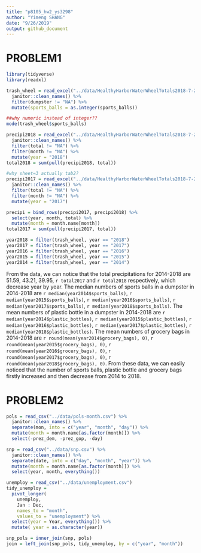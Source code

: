 ```yaml
---
title: "p8105_hw2_ys3298"
author: "Yimeng SHANG"
date: "9/26/2019"
output: github_document
---
```

# PROBLEM1
```r
library(tidyverse)
library(readxl)

trash_wheel = read_excel("../data/HealthyHarborWaterWheelTotals2018-7-28.xlsx", sheet = 1) %>%
  janitor::clean_names() %>%
  filter(dumpster != "NA") %>%
  mutate(sports_balls = as.integer(sports_balls))

##why numeric instead of integer??
mode(trash_wheel$sports_balls) 

```

```r

precipi2018 = read_excel("../data/HealthyHarborWaterWheelTotals2018-7-28.xlsx", sheet = 3, skip = 1) %>% 
  janitor::clean_names() %>%
  filter(total != "NA") %>%
  filter(month != "NA") %>%
  mutate(year = "2018")
total2018 = sum(pull(precipi2018, total))

#why sheet=3 actually tab2?
precipi2017 = read_excel("../data/HealthyHarborWaterWheelTotals2018-7-28.xlsx", sheet = 4, skip = 1) %>% 
  janitor::clean_names() %>%
  filter(total != "NA") %>%
  filter(month != "NA") %>%
  mutate(year = "2017")

precipi = bind_rows(precipi2017, precipi2018) %>%
  select(year, month, total) %>%
  mutate(month = month.name[month])
total2017 = sum(pull(precipi2017, total))
```

```r
year2018 = filter(trash_wheel, year == "2018")
year2017 = filter(trash_wheel, year == "2017")
year2016 = filter(trash_wheel, year == "2016")
year2015 = filter(trash_wheel, year == "2015")
year2014 = filter(trash_wheel, year == "2014")
```

From the data, we can notice that the total precipitations for 2014-2018 are 51.59, 43.21, 39.95, `r total2017` and `r total2018` respectively, which decrease year by year. The median numbers of sports balls in a dumpster in 2014-2018 are `r median(year2014$sports_balls)`, `r median(year2015$sports_balls)`, `r median(year2016$sports_balls)`, `r median(year2017$sports_balls)`, `r median(year2018$sports_balls)`. The mean numbers of plastic bottle in a dumpster in 2014-2018 are `r median(year2014$plastic_bottles)`, `r median(year2015$plastic_bottles)`, `r median(year2016$plastic_bottles)`, `r median(year2017$plastic_bottles)`, `r median(year2018$plastic_bottles)`. The mean numbers of grocery bags in 2014-2018 are `r round(mean(year2014$grocery_bags), 0)`, `r round(mean(year2015$grocery_bags), 0)`, `r round(mean(year2016$grocery_bags), 0)`, `r round(mean(year2017$grocery_bags), 0)`, `r round(mean(year2018$grocery_bags), 0)`. From these data, we can easily noticed that the number of sports balls, plastic bottle and grocery bags firstly increased and then decrease from 2014 to 2018.

# PROBLEM2
```r
pols = read_csv("../data/pols-month.csv") %>%
  janitor::clean_names() %>%
  separate(mon, into = c("year", "month", "day")) %>%
  mutate(month = month.name[as.factor(month)]) %>%
  select(-prez_dem, -prez_gop, -day)

snp = read_csv("../data/snp.csv") %>%
  janitor::clean_names() %>%
  separate(date, into = c("day", "month", "year")) %>%
  mutate(month = month.name[as.factor(month)]) %>%
  select(year, month, everything())

unemploy = read_csv("../data/unemployment.csv")
tidy_unemploy = 
  pivot_longer(
    unemploy,
    Jan : Dec,
    names_to = "month",
    values_to = "unemployment") %>%
  select(year = Year, everything()) %>%
  mutate( year = as.character(year))

snp_pols = inner_join(snp, pols)
join = left_join(snp_pols, tidy_unemploy, by = c("year", "month"))
```




